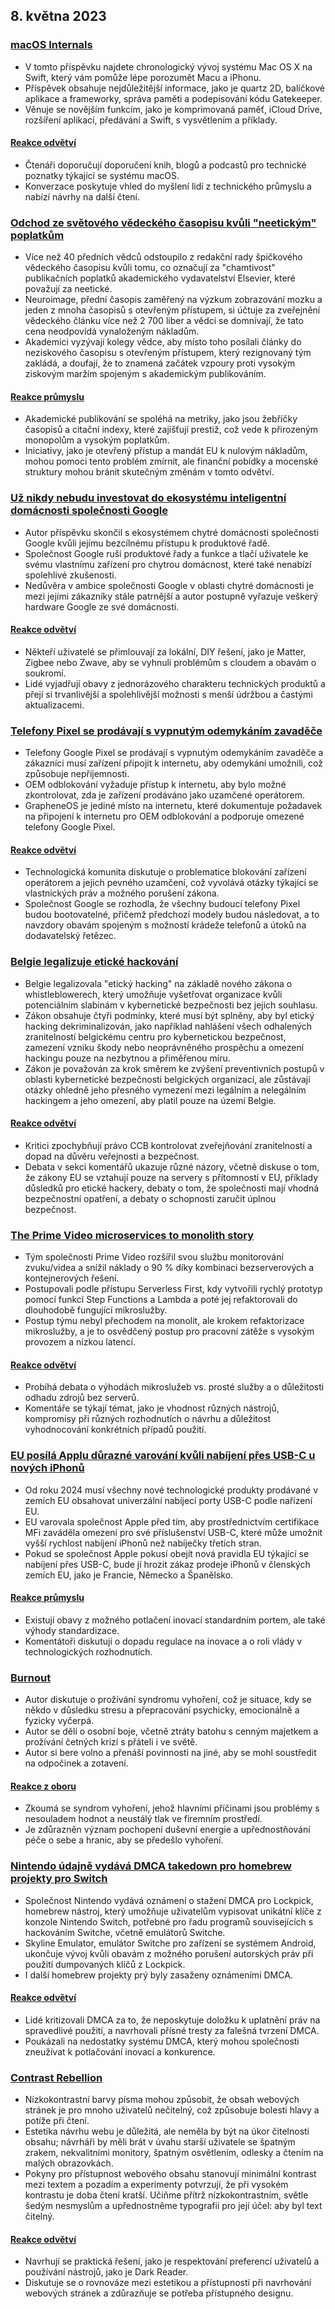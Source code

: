 

<CallToAction />

<Steps>

## 8. května 2023

### [macOS Internals](https://gist.github.com/kconner/cff08fe3e0bb857ea33b47d965b3e19f)

- V tomto příspěvku najdete chronologický vývoj systému Mac OS X na Swift, který vám pomůže lépe porozumět Macu a iPhonu.
- Příspěvek obsahuje nejdůležitější informace, jako je quartz 2D, balíčkové aplikace a frameworky, správa paměti a podepisování kódu Gatekeeper.
- Věnuje se novějším funkcím, jako je komprimovaná paměť, iCloud Drive, rozšíření aplikací, předávání a Swift, s vysvětlením a příklady.

#### [Reakce odvětví](http://news.ycombinator.com/item?id=35847715)

- Čtenáři doporučují doporučení knih, blogů a podcastů pro technické poznatky týkající se systému macOS.
- Konverzace poskytuje vhled do myšlení lidí z technického průmyslu a nabízí návrhy na další čtení.

### [Odchod ze světového vědeckého časopisu kvůli "neetickým" poplatkům](https://www.theguardian.com/science/2023/may/07/too-greedy-mass-walkout-at-global-science-journal-over-unethical-fees)

- Více než 40 předních vědců odstoupilo z redakční rady špičkového vědeckého časopisu kvůli tomu, co označují za "chamtivost" publikačních poplatků akademického vydavatelství Elsevier, které považují za neetické.
- Neuroimage, přední časopis zaměřený na výzkum zobrazování mozku a jeden z mnoha časopisů s otevřeným přístupem, si účtuje za zveřejnění vědeckého článku více než 2 700 liber a vědci se domnívají, že tato cena neodpovídá vynaloženým nákladům.
- Akademici vyzývají kolegy vědce, aby místo toho posílali články do neziskového časopisu s otevřeným přístupem, který rezignovaný tým zakládá, a doufají, že to znamená začátek vzpoury proti vysokým ziskovým maržím spojeným s akademickým publikováním.

#### [Reakce průmyslu](http://news.ycombinator.com/item?id=35848894)

- Akademické publikování se spoléhá na metriky, jako jsou žebříčky časopisů a citační indexy, které zajišťují prestiž, což vede k přirozeným monopolům a vysokým poplatkům.
- Iniciativy, jako je otevřený přístup a mandát EU k nulovým nákladům, mohou pomoci tento problém zmírnit, ale finanční pobídky a mocenské struktury mohou bránit skutečným změnám v tomto odvětví.

### [Už nikdy nebudu investovat do ekosystému inteligentní domácnosti společnosti Google](https://www.androidauthority.com/google-smart-home-3319869/)

- Autor příspěvku skončil s ekosystémem chytré domácnosti společnosti Google kvůli jejímu bezcílnému přístupu k produktové řadě.
- Společnost Google ruší produktové řady a funkce a tlačí uživatele ke svému vlastnímu zařízení pro chytrou domácnost, které také nenabízí spolehlivé zkušenosti.
- Nedůvěra v ambice společnosti Google v oblasti chytré domácnosti je mezi jejími zákazníky stále patrnější a autor postupně vyřazuje veškerý hardware Google ze své domácnosti.

#### [Reakce odvětví](http://news.ycombinator.com/item?id=35849060)

- Někteří uživatelé se přimlouvají za lokální, DIY řešení, jako je Matter, Zigbee nebo Zwave, aby se vyhnuli problémům s cloudem a obavám o soukromí.
- Lidé vyjadřují obavy z jednorázového charakteru technických produktů a přejí si trvanlivější a spolehlivější možnosti s menší údržbou a častými aktualizacemi.

### [Telefony Pixel se prodávají s vypnutým odemykáním zavaděče](https://www.fitzsim.org/blog/?p=545)

- Telefony Google Pixel se prodávají s vypnutým odemykáním zavaděče a zákazníci musí zařízení připojit k internetu, aby odemykání umožnili, což způsobuje nepříjemnosti.
- OEM odblokování vyžaduje přístup k internetu, aby bylo možné zkontrolovat, zda je zařízení prodáváno jako uzamčené operátorem.
- GrapheneOS je jediné místo na internetu, které dokumentuje požadavek na připojení k internetu pro OEM odblokování a podporuje omezené telefony Google Pixel.

#### [Reakce odvětví](http://news.ycombinator.com/item?id=35852192)

- Technologická komunita diskutuje o problematice blokování zařízení operátorem a jejich pevného uzamčení, což vyvolává otázky týkající se vlastnických práv a možného porušení zákona.
- Společnost Google se rozhodla, že všechny budoucí telefony Pixel budou bootovatelné, přičemž předchozí modely budou následovat, a to navzdory obavám spojeným s možností krádeže telefonů a útoků na dodavatelský řetězec.

### [Belgie legalizuje etické hackování](https://www.law.kuleuven.be/citip/blog/belgium-legalises-ethical-hacking-a-threat-or-an-opportunity-for-cybersecurity/)

- Belgie legalizovala "etický hacking" na základě nového zákona o whistleblowerech, který umožňuje vyšetřovat organizace kvůli potenciálním slabinám v kybernetické bezpečnosti bez jejich souhlasu.
- Zákon obsahuje čtyři podmínky, které musí být splněny, aby byl etický hacking dekriminalizován, jako například nahlášení všech odhalených zranitelností belgickému centru pro kybernetickou bezpečnost, zamezení vzniku škody nebo neoprávněného prospěchu a omezení hackingu pouze na nezbytnou a přiměřenou míru.
- Zákon je považován za krok směrem ke zvýšení preventivních postupů v oblasti kybernetické bezpečnosti belgických organizací, ale zůstávají otázky ohledně jeho přesného vymezení mezi legálním a nelegálním hackingem a jeho omezení, aby platil pouze na území Belgie.

#### [Reakce odvětví](http://news.ycombinator.com/item?id=35847860)

- Kritici zpochybňují právo CCB kontrolovat zveřejňování zranitelností a dopad na důvěru veřejnosti a bezpečnost.
- Debata v sekci komentářů ukazuje různé názory, včetně diskuse o tom, že zákony EU se vztahují pouze na servery s přítomností v EU, příklady důsledků pro etické hackery, debaty o tom, že společnosti mají vhodná bezpečnostní opatření, a debaty o schopnosti zaručit úplnou bezpečnost.

### [The Prime Video microservices to monolith story](https://adrianco.medium.com/so-many-bad-takes-what-is-there-to-learn-from-the-prime-video-microservices-to-monolith-story-4bd0970423d4)

- Tým společnosti Prime Video rozšířil svou službu monitorování zvuku/videa a snížil náklady o 90 % díky kombinaci bezserverových a kontejnerových řešení.
- Postupovali podle přístupu Serverless First, kdy vytvořili rychlý prototyp pomocí funkcí Step Functions a Lambda a poté jej refaktorovali do dlouhodobě fungující mikroslužby.
- Postup týmu nebyl přechodem na monolit, ale krokem refaktorizace mikroslužby, a je to osvědčený postup pro pracovní zátěže s vysokým provozem a nízkou latencí.

#### [Reakce odvětví](http://news.ycombinator.com/item?id=35853148)

- Probíhá debata o výhodách mikroslužeb vs. prosté služby a o důležitosti odhadu zdrojů bez serverů.
- Komentáře se týkají témat, jako je vhodnost různých nástrojů, kompromisy při různých rozhodnutích o návrhu a důležitost vyhodnocování konkrétních případů použití.

### [EU posílá Applu důrazné varování kvůli nabíjení přes USB-C u nových iPhonů](https://www.techradar.com/news/apple-may-not-restrict-usb-c-charging-on-new-iphones-after-all)

- Od roku 2024 musí všechny nové technologické produkty prodávané v zemích EU obsahovat univerzální nabíjecí porty USB-C podle nařízení EU.
- EU varovala společnost Apple před tím, aby prostřednictvím certifikace MFi zaváděla omezení pro své příslušenství USB-C, které může umožnit vyšší rychlost nabíjení iPhonů než nabíječky třetích stran.
- Pokud se společnost Apple pokusí obejít nová pravidla EU týkající se nabíjení přes USB-C, bude jí hrozit zákaz prodeje iPhonů v členských zemích EU, jako je Francie, Německo a Španělsko.

#### [Reakce průmyslu](http://news.ycombinator.com/item?id=35849043)

- Existují obavy z možného potlačení inovací standardním portem, ale také výhody standardizace.
- Komentátoři diskutují o dopadu regulace na inovace a o roli vlády v technologických rozhodnutích.

### [Burnout](https://drewdevault.com/2023/05/01/2023-05-01-Burnout.html)

- Autor diskutuje o prožívání syndromu vyhoření, což je situace, kdy se někdo v důsledku stresu a přepracování psychicky, emocionálně a fyzicky vyčerpá.
- Autor se dělí o osobní boje, včetně ztráty batohu s cenným majetkem a prožívání četných krizí s přáteli i ve světě.
- Autor si bere volno a přenáší povinnosti na jiné, aby se mohl soustředit na odpočinek a zotavení.

#### [Reakce z oboru](http://news.ycombinator.com/item?id=35849384)

- Zkoumá se syndrom vyhoření, jehož hlavními příčinami jsou problémy s nesouladem hodnot a neustálý tlak ve firemním prostředí.
- Je zdůrazněn význam pochopení duševní energie a upřednostňování péče o sebe a hranic, aby se předešlo vyhoření.

### [Nintendo údajně vydává DMCA takedown pro homebrew projekty pro Switch](https://gbatemp.net/threads/nintendo-reportedly-issues-dmca-takedown-for-switch-homebrew-projects-skyline-switch-emulator-development-ceased.632406/)

- Společnost Nintendo vydává oznámení o stažení DMCA pro Lockpick, homebrew nástroj, který umožňuje uživatelům vypisovat unikátní klíče z konzole Nintendo Switch, potřebné pro řadu programů souvisejících s hackováním Switche, včetně emulátorů Switche.
- Skyline Emulator, emulátor Switche pro zařízení se systémem Android, ukončuje vývoj kvůli obavám z možného porušení autorských práv při použití dumpovaných klíčů z Lockpick.
- I další homebrew projekty prý byly zasaženy oznámeními DMCA.

#### [Reakce odvětví](http://news.ycombinator.com/item?id=35846726)

- Lidé kritizovali DMCA za to, že neposkytuje doložku k uplatnění práv na spravedlivé použití, a navrhovali přísné tresty za falešná tvrzení DMCA.
- Poukázali na nedostatky systému DMCA, který mohou společnosti zneužívat k potlačování inovací a konkurence.

### [Contrast Rebellion](https://contrastrebellion.com/)

- Nízkokontrastní barvy písma mohou způsobit, že obsah webových stránek je pro mnoho uživatelů nečitelný, což způsobuje bolesti hlavy a potíže při čtení.
- Estetika návrhu webu je důležitá, ale neměla by být na úkor čitelnosti obsahu; návrháři by měli brát v úvahu starší uživatele se špatným zrakem, nekvalitními monitory, špatným osvětlením, odlesky a čtením na malých obrazovkách.
- Pokyny pro přístupnost webového obsahu stanovují minimální kontrast mezi textem a pozadím a experimenty potvrzují, že při vysokém kontrastu je doba čtení kratší. Učiňme přítrž nízkokontrastním, světle šedým nesmyslům a upřednostněme typografii pro její účel: aby byl text čitelný.

#### [Reakce odvětví](http://news.ycombinator.com/item?id=35850044)

- Navrhují se praktická řešení, jako je respektování preferencí uživatelů a používání nástrojů, jako je Dark Reader.
- Diskutuje se o rovnováze mezi estetikou a přístupností při navrhování webových stránek a zdůrazňuje se potřeba přístupného designu.

</Steps>
